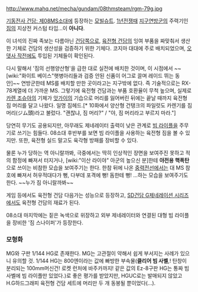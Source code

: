 http://www.mahq.net/mecha/gundam/08thmsteam/rgm-79g.jpg

[[기동전사 건담: 제08MS소대]]에 등장하는 [[모빌슈트]]. 
[[1년전쟁]]때 [[지구연방군]]의 주력기인 [[짐]]의 지상전 커스텀 타입...이 '''아니다'''. 

이 녀석의 진짜 족보는 다름아닌 [[건담]]쪽으로, [[육전형 건담]]의 잉여 부품을 짜맞춰서 생산한 기체로 건담의 생산성을 검증하기 위한 기체다. 코지마 대대에 주로 배치되었으며, [[오뎃사 작전]]에도 투입된 기체들이 확인된다.

다시 말해서 '짐의 선행양산형'을 급한 대로 실전에 배치한 것이며, 이 시점에서 ~~[wiki:"화이트 베이스"햇병아리들과 검증 안된 신품이 어그로 끌며 레이드 뛰는 동안]~~ 연방군한테 MS를 배치할 만한 곳이라고는 지구밖에 없다. 즉 기술적으로는 RX-78계열에 더 가까운 MS. 그렇기에 육전형 건담과는 부품 호환율이 무척 높으며, 실제로 [[카렌 조슈아]]의 기체가 [[앗가이]]의 기습으로 머리를 잃어버린 뒤에는 끝날 때까지 육전형 짐 머리를 달고 나왔다. 일명 짐헤드.[* 10화에서 양산형 건탱크의 파일럿도 카렌기를 짐 머리(ジム頭)라고 불렀다. "괜찮냐, 짐 머리?" / "야, 짐 머리라고 부르지 마라."]

당연히 무기도 공용되지만, 아무래도 제네레이터 출력이 낮은 관계로 [[빔 라이플]]을 주무기로 쓰기는 힘들다. 08소대 후반부를 보면 빔 라이플을 사용하는 육전형 짐을 볼 수 있지만. 또한, 육전형 실드 말고도 육각형 방패를 장비할 수 있다.

물론 누가 당하는 역 아니랄까봐, 극중에서는 딱히 인상적인 장면을 보여주진 못하고 적의 함정에 빠져서 터지거나, [wiki:"이산 라이야" 아군의 높으신 분]한테 '''야전용 핵폭탄'''으로 쓰이는 비참한 모습을 보여주기는 한다. 한참 뒤에 나온 [[중력전선]]에서는 대 MS 참호에 빠져서 허우적대다가 뻥, 다부데 포격에 뻥! 돔한테 뻥! ...하는 모습을 보여주기도 한다. ~~누가 짐 아니랄까봐~~

게임 등에서도 육전형 건담 다음가는 성능으로 등장하고, [[SD건담 G제네레이션 시리즈]]에서도 육전형 건담의 재료가 된다. 

08소대 마지막에는 짙은 녹색으로 위장하고 외부 제네레이터와 연결된 대형 빔 라이플을 장비한 '짐 스나이퍼'가 등장한다. 

=== 모형화 ===

MG와 구판 1/144 HG로 존재한다. MG는 고관절이 약해서 쉽게 부서지는 사례가 있으니 유의할 것. 1/144 HG는 800엔이라는 값에 빠방한 부속물('''클리어 빔 사벨''',! 탄창이 분리되는 100mm머신건! 로켓 런처에 바주카까지! 같은 값의 Ez-8구판 HG는 통짜 빔 사벨에 빔 라이플만 있었다.)로 좋은 평가를 받았지만, HGUC로는 발매되지 않았고 H.G하드그래피 육전형 건담 세트에 머리만 두 개 동봉될 뿐이었다(...).
